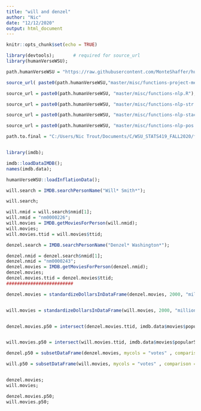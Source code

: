 ```yaml
---
title: "will and denzel"
author: "Nic"
date: "12/12/2020"
output: html_document
---
```


```r
knitr::opts_chunk$set(echo = TRUE)
```

```r

library(devtools);       # required for source_url
library(humanVerseWSU);

path.humanVerseWSU = "https://raw.githubusercontent.com/MonteShaffer/humanVerseWSU/"

source_url( paste0(path.humanVerseWSU,"master/misc/functions-project-measure.R") );

source_url = paste0(path.humanVerseWSU, "master/misc/functions-nlp.R");

source_url = paste0(path.humanVerseWSU, "master/misc/functions-nlp-str.R");

source_url = paste0(path.humanVerseWSU, "master/misc/functions-nlp-stack.R");

source_url = paste0(path.humanVerseWSU, "master/misc/functions-nlp-pos.R");

path.to.final = "C:/Users/Nic Trout/Documents/C/WSU_STATS419_FALL2020/final/";



```



```r

library(imdb);

imdb::loadDataIMDB();
names(imdb.data);

humanVerseWSU::loadInflationData();

```



```r

will.search = IMDB.searchPersonName("Will* Smith*");

will.search;

will.nmid = will.search$nmid[1];
will.nmid = "nm0000226";
will.movies = IMDB.getMoviesForPerson(will.nmid);
will.movies;
will.movies.ttid = will.movies$ttid;

denzel.search = IMDB.searchPersonName("Denzel* Washington*");

denzel.nmid = denzel.search$nmid[1];
denzel.nmid = "nm0000243";
denzel.movies = IMDB.getMoviesForPerson(denzel.nmid);
denzel.movies;
denzel.movies.ttid = denzel.movies$ttid;
#########################

denzel.movies = standardizeDollarsInDataFrame(denzel.movies, 2000, "millions", "year", "millions2000");


will.movies = standardizeDollarsInDataFrame(will.movies, 2000, "millions", "year", "millions2000");


denzel.movies.p50 = intersect(denzel.movies.ttid, imdb.data$movies$popular50$ttid);


will.movies.p50 = intersect(will.movies.ttid, imdb.data$movies$popular50$ttid);

denzel.p50 = subsetDataFrame(denzel.movies, mycols = "votes" , comparison = ">", myvals = 110000);

will.p50 = subsetDataFrame(will.movies, mycols = "votes" , comparison = ">", myvals = 170000);


denzel.movies;
will.movies;

denzel.movies.p50;
will.movies.p50;


```


